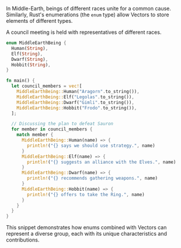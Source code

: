 In Middle-Earth, beings of different races unite for a common cause. Similarly, Rust's enumerations (the `enum` type) allow Vectors to store elements of different types.

A council meeting is held with representatives of different races.

```rust
enum MiddleEarthBeing {
  Human(String),
  Elf(String),
  Dwarf(String),
  Hobbit(String),
}

fn main() {
  let council_members = vec![
    MiddleEarthBeing::Human("Aragorn".to_string()),
    MiddleEarthBeing::Elf("Legolas".to_string()),
    MiddleEarthBeing::Dwarf("Gimli".to_string()),
    MiddleEarthBeing::Hobbit("Frodo".to_string()),
  ];

  // Discussing the plan to defeat Sauron
  for member in council_members {
    match member {
      MiddleEarthBeing::Human(name) => {
        println!("{} says we should use strategy.", name)
      }
      MiddleEarthBeing::Elf(name) => {
        println!("{} suggests an alliance with the Elves.", name)
      }
      MiddleEarthBeing::Dwarf(name) => {
        println!("{} recommends gathering weapons.", name)
      }
      MiddleEarthBeing::Hobbit(name) => {
        println!("{} offers to take the Ring.", name)
      }
    }
  }
}
```

This snippet demonstrates how enums combined with Vectors can represent a diverse group, each with its unique characteristics and contributions.